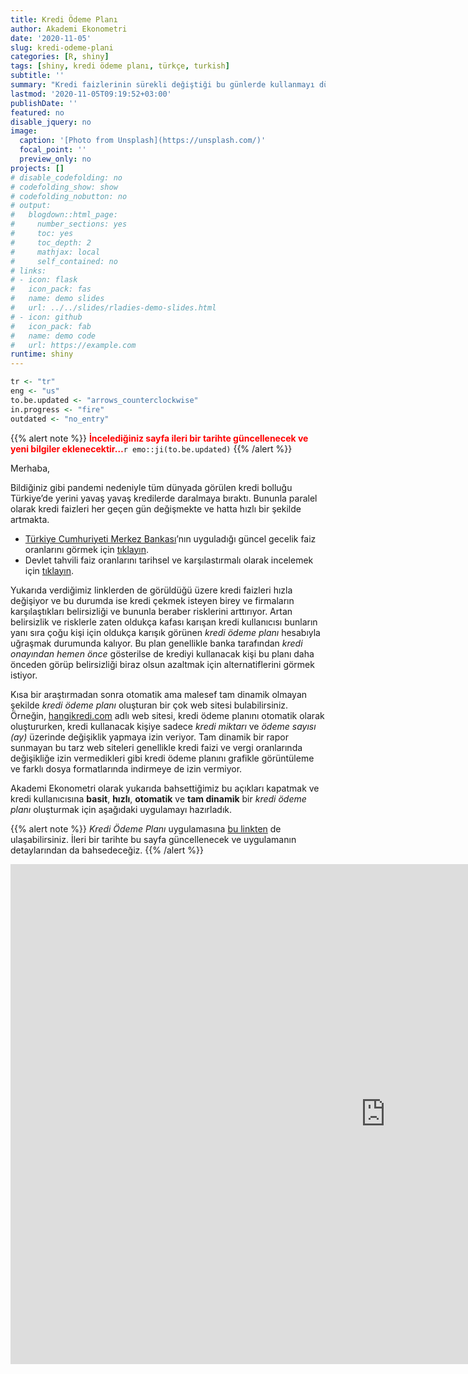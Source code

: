 ```yaml
---
title: Kredi Ödeme Planı
author: Akademi Ekonometri
date: '2020-11-05'
slug: kredi-odeme-plani
categories: [R, shiny]
tags: [shiny, kredi ödeme planı, türkçe, turkish]
subtitle: ''
summary: "Kredi faizlerinin sürekli değiştiği bu günlerde kullanmayı düşündüğünüz krediye ait ödeme planını sizi yormadan ve kafanızı karıştırmadan tüm detaylarıyla gösteren basit, hızlı, otomatik ve en önemlisi tam dinamik bir uygulama hazırladık."
lastmod: '2020-11-05T09:19:52+03:00'
publishDate: ''
featured: no
disable_jquery: no
image:
  caption: '[Photo from Unsplash](https://unsplash.com/)'
  focal_point: ''
  preview_only: no
projects: []
# disable_codefolding: no
# codefolding_show: show
# codefolding_nobutton: no
# output:
#   blogdown::html_page:
#     number_sections: yes
#     toc: yes
#     toc_depth: 2
#     mathjax: local
#     self_contained: no
# links:
# - icon: flask
#   icon_pack: fas
#   name: demo slides
#   url: ../../slides/rladies-demo-slides.html
# - icon: github
#   icon_pack: fab
#   name: demo code
#   url: https://example.com
runtime: shiny
---
```


```r
tr <- "tr"
eng <- "us"
to.be.updated <- "arrows_counterclockwise"
in.progress <- "fire"
outdated <- "no_entry"
```

{{% alert note %}}
<font color="red">**İncelediğiniz sayfa ileri bir tarihte güncellenecek ve yeni bilgiler eklenecektir...**</font>`r emo::ji(to.be.updated)`
{{% /alert %}}

Merhaba,

Bildiğiniz gibi pandemi nedeniyle tüm dünyada görülen kredi bolluğu Türkiye'de yerini yavaş yavaş kredilerde daralmaya bıraktı. Bununla paralel olarak kredi faizleri her geçen gün değişmekte ve hatta hızlı bir şekilde artmakta.  

- [Türkiye Cumhuriyeti Merkez Bankası](https://www.tcmb.gov.tr/)'nın uyguladığı güncel gecelik faiz oranlarını görmek için [tıklayın](https://www.tcmb.gov.tr/wps/wcm/connect/TR/TCMB+TR/Main+Menu/Temel+Faaliyetler/Para+Politikasi/Merkez+Bankasi+Faiz+Oranlari/faiz-oranlari).
- Devlet tahvili faiz oranlarını tarihsel ve karşılastırmalı olarak incelemek için [tıklayın](https://tr.investing.com/rates-bonds/).

Yukarıda verdiğimiz linklerden de görüldüğü üzere kredi faizleri hızla değişiyor ve bu durumda ise kredi çekmek isteyen birey ve firmaların karşılaştıkları belirsizliği ve bununla beraber risklerini arttırıyor. Artan belirsizlik ve risklerle zaten oldukça kafası karışan kredi kullanıcısı bunların yanı sıra çoğu kişi için oldukça karışık görünen *kredi ödeme planı* hesabıyla uğraşmak durumunda kalıyor. Bu plan genellikle banka tarafından *kredi onayından hemen önce* gösterilse de krediyi kullanacak kişi bu planı daha önceden görüp belirsizliği biraz olsun azaltmak için alternatiflerini görmek istiyor.

Kısa bir araştırmadan sonra otomatik ama malesef tam dinamik olmayan şekilde *kredi ödeme planı* oluşturan bir çok web sitesi bulabilirsiniz. Örneğin, [hangikredi.com](https://www.hangikredi.com/kredi/hesaplama-araclari) adlı web sitesi, kredi ödeme planını otomatik olarak oluştururken, kredi kullanacak kişiye sadece *kredi miktarı* ve *ödeme sayısı (ay)* üzerinde değişiklik yapmaya izin veriyor. Tam dinamik bir rapor sunmayan bu tarz web siteleri genellikle kredi faizi ve vergi oranlarında değişikliğe izin vermedikleri gibi kredi ödeme planını grafikle görüntüleme ve farklı dosya formatlarında indirmeye de izin vermiyor.

Akademi Ekonometri olarak yukarıda bahsettiğimiz bu açıkları kapatmak ve kredi kullanıcısına **basit**, **hızlı**, **otomatik** ve **tam dinamik** bir *kredi ödeme planı* oluşturmak için aşağıdaki uygulamayı hazırladık.

{{% alert note %}}
*Kredi Ödeme Planı* uygulamasına [bu linkten](https://akademiekonometri.shinyapps.io/kredi-odeme-plani/) de ulaşabilirsiniz. İleri bir tarihte bu sayfa güncellenecek ve uygulamanın detaylarından da bahsedeceğiz.
{{% /alert %}}

<iframe width="1200" height="800" frameborder="no" src="https://akademiekonometri.shinyapps.io/kredi-odeme-plani/"></iframe>
